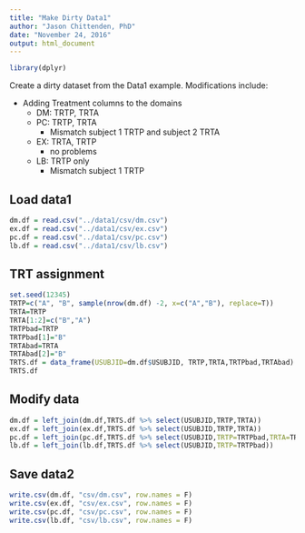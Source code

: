 ```yaml
---
title: "Make Dirty Data1"
author: "Jason Chittenden, PhD"
date: "November 24, 2016"
output: html_document
---
```


```r
library(dplyr)
```

Create a dirty dataset from the Data1 example.  Modifications include:

* Adding Treatment columns to the domains
    * DM: TRTP, TRTA
    * PC: TRTP, TRTA
        * Mismatch subject 1 TRTP and subject 2 TRTA
    * EX: TRTA, TRTP
        * no problems
    * LB: TRTP only
        * Mismatch subject 1 TRTP

## Load data1
```r
dm.df = read.csv("../data1/csv/dm.csv")
ex.df = read.csv("../data1/csv/ex.csv")
pc.df = read.csv("../data1/csv/pc.csv")
lb.df = read.csv("../data1/csv/lb.csv")
```

## TRT assignment

```r
set.seed(12345)
TRTP=c("A", "B", sample(nrow(dm.df) -2, x=c("A","B"), replace=T))
TRTA=TRTP
TRTA[1:2]=c("B","A")
TRTPbad=TRTP
TRTPbad[1]="B"
TRTAbad=TRTA
TRTAbad[2]="B"
TRTS.df = data_frame(USUBJID=dm.df$USUBJID, TRTP,TRTA,TRTPbad,TRTAbad)
TRTS.df
```

## Modify data
```r
dm.df = left_join(dm.df,TRTS.df %>% select(USUBJID,TRTP,TRTA))
ex.df = left_join(ex.df,TRTS.df %>% select(USUBJID,TRTP,TRTA))
pc.df = left_join(pc.df,TRTS.df %>% select(USUBJID,TRTP=TRTPbad,TRTA=TRTAbad))
lb.df = left_join(lb.df,TRTS.df %>% select(USUBJID,TRTP=TRTPbad))
```

## Save data2
```r
write.csv(dm.df, "csv/dm.csv", row.names = F)
write.csv(ex.df, "csv/ex.csv", row.names = F)
write.csv(pc.df, "csv/pc.csv", row.names = F)
write.csv(lb.df, "csv/lb.csv", row.names = F)
```

